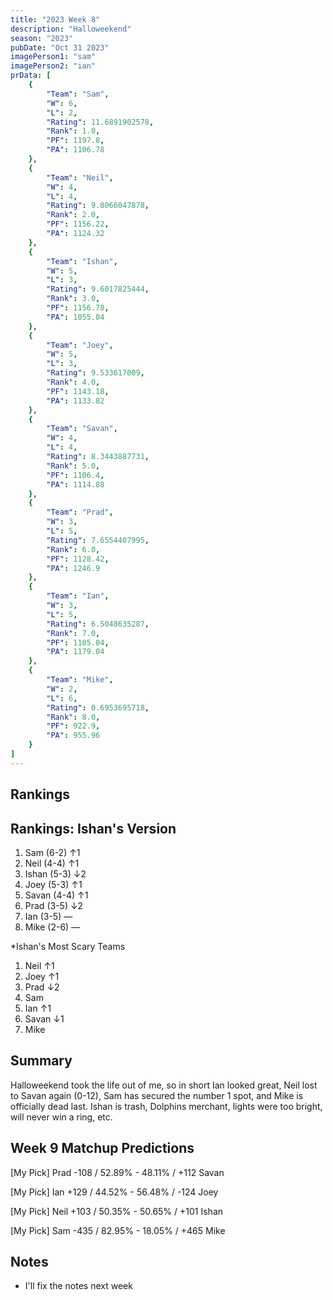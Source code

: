 ```yaml
---
title: "2023 Week 8"
description: "Halloweekend"
season: "2023"
pubDate: "Oct 31 2023"
imagePerson1: "sam"
imagePerson2: "ian"
prData: [
    {
        "Team": "Sam",
        "W": 6,
        "L": 2,
        "Rating": 11.6891902578,
        "Rank": 1.0,
        "PF": 1197.8,
        "PA": 1106.78
    },
    {
        "Team": "Neil",
        "W": 4,
        "L": 4,
        "Rating": 9.8066047878,
        "Rank": 2.0,
        "PF": 1156.22,
        "PA": 1124.32
    },
    {
        "Team": "Ishan",
        "W": 5,
        "L": 3,
        "Rating": 9.6017825444,
        "Rank": 3.0,
        "PF": 1156.78,
        "PA": 1055.04
    },
    {
        "Team": "Joey",
        "W": 5,
        "L": 3,
        "Rating": 9.533617009,
        "Rank": 4.0,
        "PF": 1143.18,
        "PA": 1133.82
    },
    {
        "Team": "Savan",
        "W": 4,
        "L": 4,
        "Rating": 8.3443887731,
        "Rank": 5.0,
        "PF": 1106.4,
        "PA": 1114.88
    },
    {
        "Team": "Prad",
        "W": 3,
        "L": 5,
        "Rating": 7.6554407995,
        "Rank": 6.0,
        "PF": 1128.42,
        "PA": 1246.9
    },
    {
        "Team": "Ian",
        "W": 3,
        "L": 5,
        "Rating": 6.5048635287,
        "Rank": 7.0,
        "PF": 1105.04,
        "PA": 1179.04
    },
    {
        "Team": "Mike",
        "W": 2,
        "L": 6,
        "Rating": 0.6953695718,
        "Rank": 8.0,
        "PF": 922.9,
        "PA": 955.96
    }
]
---
```



## Rankings

<PowerRankingTable client:load data={frontmatter.prData} />

## Rankings: Ishan's Version

1. Sam (6-2) ↑1
2. Neil (4-4) ↑1
3. Ishan (5-3) ↓2
4. Joey (5-3) ↑1
5. Savan (4-4) ↑1
6. Prad (3-5) ↓2
7. Ian (3-5) —
8. Mike (2-6) —

*Ishan's Most Scary Teams
1. Neil ↑1
2. Joey ↑1
3. Prad ↓2
4. Sam
5. Ian ↑1
6. Savan ↓1
7. Mike

## Summary

Halloweekend took the life out of me, so in short Ian looked great, Neil lost to Savan again (0-12), Sam has secured the number 1 spot, and Mike
is officially dead last. Ishan is trash, Dolphins merchant, lights were too bright, will never win a ring, etc.

## Week 9 Matchup Predictions

[My Pick] Prad -108 / 52.89% - 48.11% / +112 Savan

[My Pick] Ian +129 / 44.52% - 56.48% / -124 Joey

[My Pick] Neil +103 / 50.35% - 50.65% / +101 Ishan

[My Pick] Sam -435 / 82.95% - 18.05% / +465 Mike

## Notes

* I'll fix the notes next week